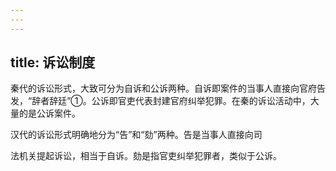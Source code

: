 ```yaml
---
---
---
```

title: 诉讼制度
---



秦代的诉讼形式，大致可分为自诉和公诉两种。自诉即案件的当事人直接向官府告发，“辞者辞廷”①。公诉即官吏代表封建官府纠举犯罪。在秦的诉讼活动中，大量的是公诉案件。

汉代的诉讼形式明确地分为“告”和“劾”两种。告是当事人直接向司

法机关提起诉讼，相当于自诉。劾是指官吏纠举犯罪者，类似于公诉。